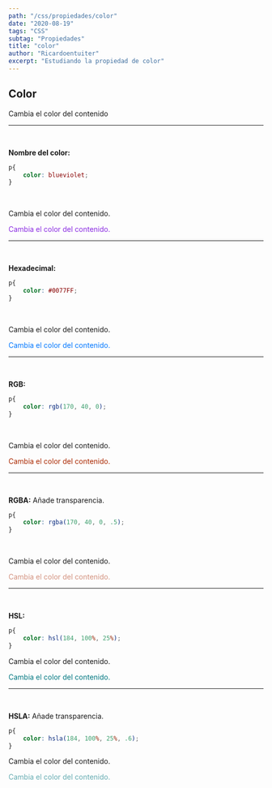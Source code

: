 ```yaml
---
path: "/css/propiedades/color"
date: "2020-08-19"
tags: "CSS"
subtag: "Propiedades"
title: "color"
author: "Ricardoentuiter"
excerpt: "Estudiando la propiedad de color"
---
```


## Color
Cambia el color del contenido

---
<br/>

**Nombre del color:**

```css
p{
    color: blueviolet;
}
```
<br/>
<p>Cambia el color del contenido.</p>
<p style="color: blueviolet;">Cambia el color del contenido.</p>

---
<br/>

**Hexadecimal:**

```css
p{
    color: #0077FF;
}
```
<br/>
<p>Cambia el color del contenido.</p>
<p style="color: #0077FF;">Cambia el color del contenido.</p>

---
<br/>

**RGB:**

```css
p{
    color: rgb(170, 40, 0);
}
```
<br/>
<p>Cambia el color del contenido.</p>
<p style="color: rgb(170, 40, 0)">Cambia el color del contenido.</p>

---
<br/>

**RGBA:** Añade transparencia.

```css
p{
    color: rgba(170, 40, 0, .5);
}
```
<br/>
<p>Cambia el color del contenido.</p>
<p style="color: rgba(170, 40, 0, .5)">Cambia el color del contenido.</p>

---
<br/>

**HSL:**
```css
p{
    color: hsl(184, 100%, 25%);
}
```
<p>Cambia el color del contenido.</p>
<p style="color: hsl(184, 100%, 25%)">Cambia el color del contenido.</p>

---
<br/>

**HSLA:** Añade transparencia.
```css
p{
    color: hsla(184, 100%, 25%, .6);
}
```
<p>Cambia el color del contenido.</p>
<p style="color: hsla(184, 100%, 25%, .6)">Cambia el color del contenido.</p>
